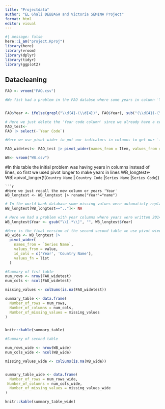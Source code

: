 ```yaml
---
title: "Projectdata"
author: "EL Ghali DEBBAGH and Victoria SEMINA Project"
format: html
editor: visual
---
```


```r
#| message: false
here::i_am("project.Rproj")
library(here)
library(vroom)
library(dplyr)
library(tidyr)
library(ggplot2)
```

## Datacleaning

```r
FAO <- vroom("FAO.csv")
```

```r
#We fist had a problem in the FAO databse where some years in column 'Year' were witten as and interval example 2014 was written as 2013-2015 ...


FAO$Year <- ifelse(grepl("\\d{4}-(\\d{4})", FAO$Year), sub("(\\d{4})-(\\d{4})", "\\1", FAO$Year) %>% as.numeric() + 1, FAO$Year)

```

```r
# Here we just delete the 'Year code column' since we already have a column year
FAO_test<-
FAO |> select(-`Year Code`)


```

```r
#Here we use pivot wider to put our indicators in columns to get our 'final' first table

FAO_widetest<- FAO_test |> pivot_wider(names_from = Item, values_from = Value, id_cols =c('Year', 'Area'))
```

```r

WB<- vroom("WB.csv")

```
#In this table the initial problem was having years in columns instead of lines, so first we used pivot longer to make years in lines 
WB_longtest<-WB|>pivot_longer(!(`Country Name` | `Country Code` |`Series Name` |`Series Code`))

```
```r
#Here we just recall the new column or years 'Year'
WB_longtest <- WB_longtest |> rename("Year"="name")
```

```r
# In the world bank database some missing values were automaticly replaced by ".." so we replace them with NA
WB_longtest[WB_longtest==".."]<- NA
```

```r
# Here we had a problem with year columns where years were written 2014[YR2014] ... so we wanted to get only the year and delete the [YR2014] for every year 
WB_longtest$Year <- gsub("\\[.*\\]", "", WB_longtest$Year)
```
```r
#Here is the final version of the second second table we use pivot wiedr to make indicators in columns 
WB_wide <- WB_longtest |>
  pivot_wider(
    names_from = `Series Name`,
    values_from = value,
    id_cols = c('Year', 'Country Name'),
    values_fn = list
  )

```
```r
#Summary of fist table
num_rows <- nrow(FAO_widetest)
num_cols <- ncol(FAO_widetest)

missing_values <- colSums(is.na(FAO_widetest))

summary_table <- data.frame(
  Number_of_rows = num_rows,
  Number_of_columns = num_cols,
  Number_of_missing_values = missing_values
)


knitr::kable(summary_table)
```

```r
#Summary of second table

num_rows_wide <- nrow(WB_wide)
num_cols_wide <- ncol(WB_wide)

missing_values_wide <- colSums(is.na(WB_wide))


summary_table_wide <- data.frame(
  Number_of_rows = num_rows_wide,
 Number_of_columns = num_cols_wide,
  Number_of_missing_values = missing_values_wide
)

knitr::kable(summary_table_wide)

```
